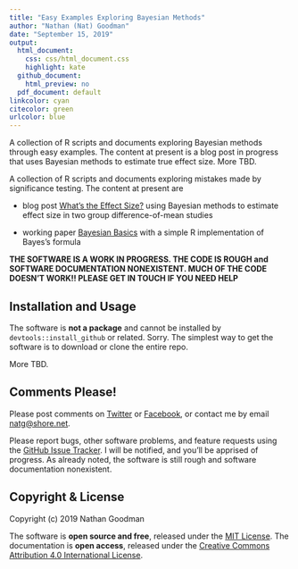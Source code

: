 ```yaml
---
title: "Easy Examples Exploring Bayesian Methods"
author: "Nathan (Nat) Goodman"
date: "September 15, 2019"
output:
  html_document:
    css: css/html_document.css
    highlight: kate
  github_document:
    html_preview: no
  pdf_document: default
linkcolor: cyan
citecolor: green
urlcolor: blue
---
```

<!-- README.md is generated from README.Rmd. Please edit that file -->

A collection of R scripts and documents exploring Bayesian methods through easy examples. The content at present is a blog post in progress that uses Bayesian methods to estimate true effect size.  More TBD.

A collection of R scripts and documents exploring mistakes made by significance testing. The content at present are

- blog post [What's the Effect Size?](https://natgoodman.github.io/bayez/effit.stable.html) using Bayesian methods to estimate effect size in two group difference-of-mean studies

- working paper [Bayesian Basics](https://natgoodman.github.io/bayez/baysx.stable.html) with a simple R implementation of Bayes's formula

**THE SOFTWARE IS A WORK IN PROGRESS. THE CODE IS ROUGH and SOFTWARE DOCUMENTATION NONEXISTENT. MUCH OF THE CODE DOESN'T WORK!! PLEASE GET IN TOUCH IF YOU NEED HELP**

## Installation and Usage

The software is **not a package** and cannot be installed by `devtools::install_github` or related. Sorry. The simplest way to get the software is to download or clone the entire repo.

More TBD.

## Comments Please!

Please post comments on [Twitter](https://twitter.com/gnatgoodman) or [Facebook](https://www.facebook.com/nathan.goodman.3367), or contact me by email [natg@shore.net](mailto:natg@shore.net). 

Please report bugs, other software problems, and feature requests using the [GitHub Issue Tracker](https://github.com/natgoodman/bayez/issues). I will be notified, and you'll be apprised of progress. As already noted, the software is still rough and software documentation nonexistent.

## Copyright & License

Copyright (c) 2019 Nathan Goodman

The software is **open source and free**, released under the [MIT License](https://opensource.org/licenses/MIT). The documentation is **open access**, released under the [Creative Commons Attribution 4.0 International License](https://creativecommons.org/licenses/by/4.0).
